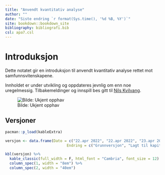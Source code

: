 ```yaml
--- 
title: "Anvendt kvantitativ analyse"
author: ""
date: "Siste endring `r format(Sys.time(), '%d %B, %Y')`"
site: bookdown::bookdown_site
bibliography: bibliografi.bib
csl: apa7.csl
---
```


# Introduksjon {.unnumbered}


Dette notatet gir en introduksjon til anvendt kvantitativ analyse rettet mot samfunnsvitenskapene. 

Innholdet er under utvikling og oppdateres jevnlig om enn noe uregelmessig. Tilbakemeldinger og innspill bes gitt til [Nils Kvilvang](mailto:nils.kvilvang@inn.no).

![Bilde: Ukjent opphav](Doubleblind.png)

## Versjoner {.unnumbered}

```r

pacman::p_load(kableExtra)

versjon <- data.frame(Dato = c("22.apr 2022", "22.apr 2022", "23.apr 2022", "01.mai 2022", "01.mai 2022", "07.mai 2022"),
                            Endring = c("Grunnversjon", "Lagt til kapittel om regresjonsanalyse", "Oppdatert kode embedding av filer. Korrektur. Endret på rekkefølge to delkapitler.", "Lagt til PCA.", "Oppdatert regresjonskapittel med flere analyser av uteliggere.", "Lagt til delkapittel om Exploratory Factor Analysis"))

kbl(versjon) %>%
  kable_classic(full_width = F, html_font = "Cambria", font_size = 12) %>%
  column_spec(1, width = "8em") %>%
  column_spec(2, width = "40em")

```

